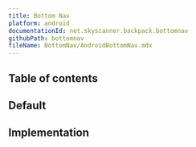 ```yaml
---
title: Bottom Nav
platform: android
documentationId: net.skyscanner.backpack.bottomnav
githubPath: bottomnav
fileName: BottomNav/AndroidBottomNav.mdx
---
```





## Table of contents

## Default

<AndroidComponentScreenshots
  lightMode={screenshotDefault}
  darkMode={screenshotDefaultDm}
  altText="Android bottom nav" />

## Implementation

<Readme file={readme} />
